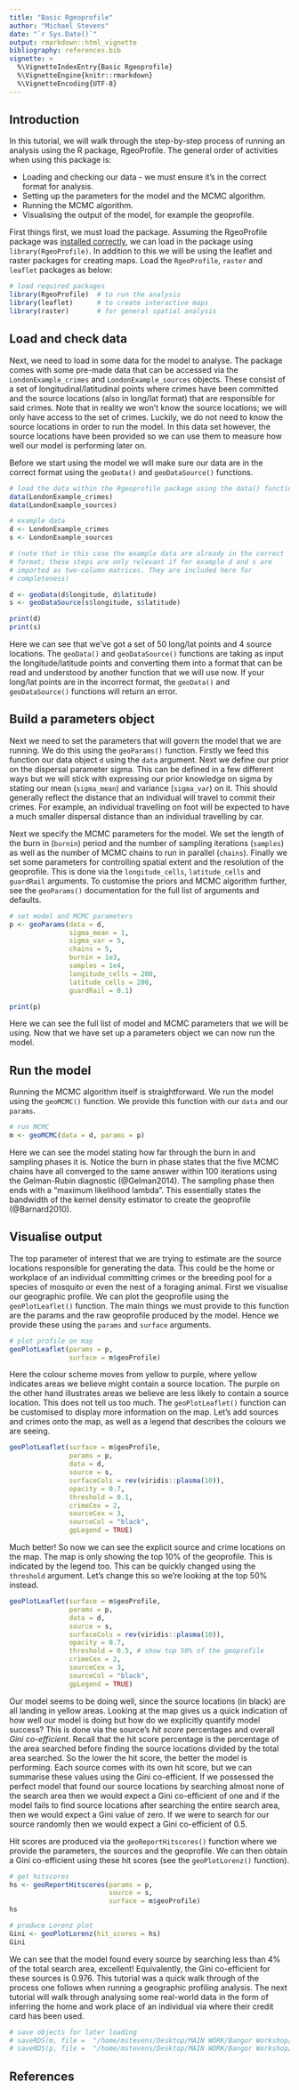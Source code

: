 ```yaml
---
title: "Basic Rgeoprofile"
author: "Michael Stevens"
date: "`r Sys.Date()`"
output: rmarkdown::html_vignette
bibliography: references.bib
vignette: >
  %\VignetteIndexEntry{Basic Rgeoprofile}
  %\VignetteEngine{knitr::rmarkdown}
  %\VignetteEncoding{UTF-8}
---
```


## Introduction

In this tutorial, we will walk through the step-by-step process of running an analysis using the R package, RgeoProfile. The general order of activities when using this package is:

* Loading and checking our data - we must ensure it's in the correct format for analysis. 
* Setting up the parameters for the model and the MCMC algorithm.
* Running the MCMC algorithm. 
* Visualising the output of the model, for example the geoprofile.   

First things first, we must load the package. Assuming the RgeoProfile package was [installed correctly](https://michael-stevens-27.github.io/Rgeoprofile/articles/Installing_RGP.html), we can load in the package using `library(RgeoProfile)`. In addition to this we will be using the leaflet and raster packages for creating maps. Load the `RgeoProfile`, `raster` and `leaflet` packages as below:  

```r
# load required packages
library(RgeoProfile)  # to run the analysis
library(leaflet)      # to create interactive maps
library(raster)       # for general spatial analysis
```

## Load and check data

Next, we need to load in some data for the model to analyse. The package comes with some pre-made data that can be accessed via the `LondonExample_crimes` and `LondonExample_sources` objects. These consist of a set of longitudinal/latitudinal points where crimes have been committed and the source locations (also in long/lat format) that are responsible for said crimes. Note that in reality we won't know the source locations; we will only have access to the set of crimes. Luckily, we do not need to know the source locations in order to run the model. In this data set however, the source locations have been provided so we can use them to measure how well our model is performing later on.  

Before we start using the model we will make sure our data are in the correct format using the `geoData()` and `geoDataSource()` functions.
 
```r
# load the data within the Rgeoprofile package using the data() function
data(LondonExample_crimes)
data(LondonExample_sources)

# example data
d <- LondonExample_crimes
s <- LondonExample_sources

# (note that in this case the example data are already in the correct
# format; these steps are only relevant if for example d and s are 
# imported as two-column matrices. They are included here for
# completeness)

d <- geoData(d$longitude, d$latitude)
s <- geoDataSource(s$longitude, s$latitude)

print(d)
print(s)
```

Here we can see that we've got a set of 50 long/lat points and 4 source locations. The `geoData()` and `geoDataSource()` functions are taking as input the longitude/latitude points and converting them into a format that can be read and understood by another function that we will use now. If your long/lat points are in the incorrect format, the `geoData()` and `geoDataSource()` functions will return an error.     

## Build a parameters object

Next we need to set the parameters that will govern the model that we are running. We do this using the `geoParams()` function. Firstly we feed this function our data object `d` using the `data` argument. Next we define our prior on the dispersal parameter sigma. This can be defined in a few different ways but we will stick with expressing our prior knowledge on sigma by stating our mean (`sigma_mean`) and variance (`sigma_var`) on it. This should generally reflect the distance that an individual will travel to commit their crimes. For example, an individual travelling on foot will be expected to have a much smaller dispersal distance than an individual travelling by car. 

Next we specify the MCMC parameters for the model. We set the length of the burn in (`burnin`) period and the number of sampling iterations (`samples`) as well as the number of MCMC chains to run in parallel (`chains`). Finally we set some parameters for controlling spatial extent and the resolution of the geoprofile. This is done via the `longitude_cells`, `latitude_cells` and `guardRail` arguments. To customise the priors and MCMC algorithm further, see the `geoParams()` documentation for the full list of arguments and defaults.  

```r
# set model and MCMC parameters
p <- geoParams(data = d, 
               sigma_mean = 1, 
               sigma_var = 5, 
               chains = 5, 
               burnin = 1e3, 
               samples = 1e4,
               longitude_cells = 200, 
               latitude_cells = 200, 
               guardRail = 0.1)

print(p)
```

Here we can see the full list of model and MCMC parameters that we will be using. Now that we have set up a parameters object we can now run the model. 

## Run the model

Running the MCMC algorithm itself is straightforward. We run the model using the `geoMCMC()` function. We provide this function with our `data` and our `params`. 

```r

# run MCMC
m <- geoMCMC(data = d, params = p)
```

Here we can see the model stating how far through the burn in and sampling phases it is. Notice the burn in phase states that the five MCMC chains have all converged to the same answer within 100 iterations using the Gelman-Rubin diagnostic (@Gelman2014). The sampling phase then ends with a "maximum likelihood lambda". This essentially states the bandwidth of the kernel density estimator to create the geoprofile (@Barnard2010). 
    
## Visualise output

The top parameter of interest that we are trying to estimate are the source locations responsible for generating the data. This could be the home or workplace of an individual committing crimes or the breeding pool for a species of mosquito or even the nest of a foraging animal. First we visualise our geographic profile. We can plot the geoprofile using the `geoPlotLeaflet()` function. The main things we must provide to this function are the params and the raw geoprofile produced by the model. Hence we provide these using the `params` and `surface` arguments. 

```r
# plot profile on map
geoPlotLeaflet(params = p,
               surface = m$geoProfile)
```

Here the colour scheme moves from yellow to purple, where yellow indicates areas we believe might contain a source location. The purple on the other hand illustrates areas we believe are less likely to contain a source location. This does not tell us too much. The `geoPlotLeaflet()` function can be customised to display more information on the map. Let's add sources and crimes onto the map, as well as a legend that describes the colours we are seeing. 

```r
geoPlotLeaflet(surface = m$geoProfile,
               params = p,
               data = d, 
               source = s, 
               surfaceCols = rev(viridis::plasma(10)),
               opacity = 0.7,
               threshold = 0.1,
               crimeCex = 2,
               sourceCex = 3,
               sourceCol = "black",
               gpLegend = TRUE)                       
```

Much better! So now we can see the explicit source and crime locations on the map. The map is only showing the top 10\% of the geoprofile. This is indicated by the legend too. This can be quickly changed using the `threshold` argument. Let's change this so we're looking at the top 50\% instead.

```r
geoPlotLeaflet(surface = m$geoProfile,
               params = p,
               data = d, 
               source = s, 
               surfaceCols = rev(viridis::plasma(10)),
               opacity = 0.7,
               threshold = 0.5, # show top 50% of the geoprofile
               crimeCex = 2,
               sourceCex = 3,
               sourceCol = "black",
               gpLegend = TRUE)                       
```
 
Our model seems to be doing well, since the source locations (in black) are all landing in yellow areas. Looking at the map gives us a quick indication of how well our model is doing but how do we explicitly quantify model success? This is done via the source's *hit score* percentages and overall *Gini co-efficient*. Recall that the hit score percentage is the percentage of the area searched before finding the source locations divided by the total area searched. So the lower the hit score, the better the model is performing. Each source comes with its own hit score, but we can summarise these values using the Gini co-efficient. If we possessed the perfect model that found our source locations by searching almost none of the search area then we would expect a Gini co-efficient of one and if the model fails to find source locations after searching the entire search area, then we would expect a Gini value of zero. If we were to search for our source randomly then we would expect a Gini co-efficient of 0.5.

Hit scores are produced via the `geoReportHitscores()` function where we provide the parameters, the sources and the geoprofile. We can then obtain a Gini co-efficient using these hit scores (see the `geoPlotLorenz()` function).

```r

# get hitscores
hs <- geoReportHitscores(params = p, 
                         source = s, 
                         surface = m$geoProfile)
hs

# produce Lorenz plot
Gini <- geoPlotLorenz(hit_scores = hs)
Gini
```

We can see that the model found every source by searching less than 4\% of the total search area, excellent! Equivalently, the Gini co-efficient for these sources is 0.976. This tutorial was a quick walk through of the process one follows when running a geographic profiling analysis. The next tutorial will walk through analysing some real-world data in the form of inferring the home and work place of an individual via where their credit card has been used.  

```r
# save objects for later loading
# saveRDS(m, file =  "/home/mstevens/Desktop/MAIN WORK/Bangor Workshop/Rgeoprofile/inst/extdata/mcmc_object.rds")
# saveRDS(p, file =  "/home/mstevens/Desktop/MAIN WORK/Bangor Workshop/Rgeoprofile/inst/extdata/params_object.rds")
```
## References
